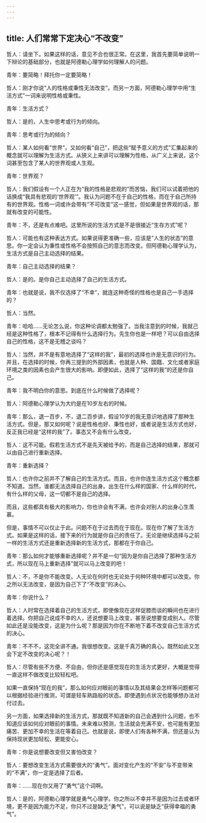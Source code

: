 ```yaml
---
---
---
```

title: 人们常常下定决心“不改变”
---

哲人：请坐下。如果这样的话，意见不合也很正常。在这里，我首先要简单说明一下辩论的基础部分，也就是阿德勒心理学如何理解人的问题。

青年：要简略！拜托你一定要简略！

哲人：刚才你说“人的性格或秉性无法改变”。而另一方面，阿德勒心理学中用“生活方式”一词来说明性格或秉性。

青年：生活方式？

哲人：是的，人生中思考或行为的倾向。

青年：思考或行为的倾向？

哲人：某人如何看“世界”，又如何看“自己”，把这些“赋予意义的方式”汇集起来的概念就可以理解为生活方式。从狭义上来讲可以理解为性格，从广义上来说，这个词甚至包含了某人的世界观或人生观。

青年：世界观？

哲人：我们假设有一个人正在为“我的性格是悲观的”而苦恼，我们可以试着把他的话换成“我具有悲观的‘世界观’”。我认为问题不在于自己的性格，而在于自己所持有的世界观。性格一词或许会带有“不可改变”这一感觉，但如果是世界观的话，那就有改变的可能性。

青年：不，还是有点难吧。这里所说的生活方式是不是很接近“生存方式”呢？

哲人：可能也有这种表达方式。如果说得更准确一些，应该是“人生的状态”的意思。你一定会认为秉性或性格不会按照自己的意志而改变。但阿德勒心理学认为，生活方式是自己主动选择的结果。

青年：自己主动选择的结果？

哲人：是的。是你自己主动选择了自己的生活方式。

青年：也就是说，我不仅选择了“不幸”，就连这种奇怪的性格也是自己一手选择的？

哲人：当然。

青年：哈哈……无论怎么说，你这种论调都太勉强了。当我注意到的时候，我就己经是这种性格了，根本不记得有什么选择行为。先生你也是一样吧？可以自由选择自己的性格，这不是无稽之谈吗？

哲人：当然，并不是有意地选择了“这样的我”，最初的选择也许是无意识的行为。并且，在选择的时候，你再三提到的外部因素，也就是人种、国籍、文化或者家庭环境之类的因素也会产生很大的影响。即便如此，选择了“这样的我”的还是你自己。

青年：我不明白你的意思。到底在什么时候做了选择呢？

哲人：阿德勒心理学认为大约是在10岁左右的时候。

青年：那么，退一百步，不，退二百步讲，假设10岁的我无意识地选择了那种生活方式。但是，那又如何呢？说是性格也好、秉性也好，或者说是生活方式也好，反正我已经是“这样的我”了。事态又不会有什么改变。

哲人：这不可能。假若生活方式不是先天被给予的，而是自己选择的结果，那就可以由自己进行重新选择。

青年：重新选择？

哲人：也许你之前并不了解自己的生活方式。而且，也许你连生活方式这个概念都不知道。当然，谁都无法选择自己的出身。出生在什么样的国家、什么样的时代，有什么样的父母，这一切都不是自己的选择。

而且，这些都具有极大的影响力，你也许会有不满，也许会对别人的出身心生羡慕。

但是，事情不可以仅止于此。问题不在于过去而在于现在。现在你了解了生活方式。如果是这样的话，接下来的行为就是你自己的责任了。无论是继续选择与之前一样的生活方式还是重新选择新的生活方式，那都在于你自己。

青年：那么如何才能够重新选择呢？并不是一句“因为是你自己选择了那种生活方式，所以现在马上重新选择”就可以马上改变的吧！

哲人：不，不是你不能改变。人无论在何时也无论处于何种环境中都可以改变。你之所以无法改变，是因为自己下了“不改变”的决心。

青年：你说什么？

哲人：人时常在选择着自己的生活方式，即使像现在这样促膝而谈的瞬间也在进行着选择。你把自己说成不幸的人，还说想要马上改变，甚至说想要变成别人。尽管如此还是没能改变，这是为什么呢？那是因为你在不断地下着不改变自己生活方式的决心。

青年：不不不，这完全讲不通。我很想改变。这是千真万确的真心。既然如此又怎会下定不改变的决心呢？！

哲人：尽管有些不方便、不自由，但你还是感觉现在的生活方式更好，大概是觉得一直这样不做改变比较轻松吧。

如果一直保持“现在的我”，那么如何应对眼前的事情以及其结果会怎样等问题都可以根据经验进行推测，可谓是轻车熟路般的状态。即使遇到点状况也能够想办法对付过去。

另一方面，如果选择新的生活方式，那就既不知道新的自己会遇到什么问题，也不知道应该如何应对眼前的事情。未来难以预测，生活就会充满不安，也可能有更加痛苦、更加不幸的生活在等着自己。也就是说，即使人们有各种不满，但还是认为保持现状更加轻松、更能安心。

青年：你是说想要改变但又害怕改变？

哲人：要想改变生活方式需要很大的“勇气”。面对变化产生的“不安”与不变带来的“不满”，你一定是选择了后者。

青年：……现在你又用了“勇气”这个词啊。

哲人：是的，阿德勒心理学就是勇气心理学。你之所以不幸并不是因为过去或者环境，更不是因为能力不足，你只不过是缺乏“勇气”，可以说是缺乏“获得幸福的勇气”。